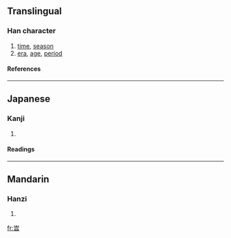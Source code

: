 ==Translingual==
===Han character===
{{Han char|rn=72|rad=日|as=04|sn=8|four=|canj=山一日 (UMA)}}
# [[time]], [[season]]
# [[era]], [[age]], [[period]]
====References====
{{Han ref|kx=0490.230|dkj=13773|dj=0851.230|hdz=21496.090|uh=65F9|ud=26105}}
----
==Japanese==
===Kanji===
{{ja-kanji|grade=|rs=日04}}
# {{defn|Japanese}} 
====Readings====
{{ja-readings|on=[[じ]] (ji)|kun=[[とき]] (toki)}}
----
==Mandarin==
===Hanzi===
{{cmn-hanzi|pin=[[shí]] (shi2)|wg=shih<sup>2</sup>}}
# {{defn|Mandarin}}

[[fr:旹]]